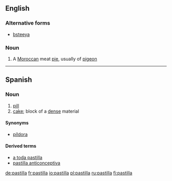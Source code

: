 ==English==

===Alternative forms===
* [[bsteeya]]

===Noun===
{{en-noun}}

# A [[Moroccan]] meat [[pie]], usually of [[pigeon]]

----

==Spanish==

===Noun===
{{es-noun-f}}

# [[pill]]
# [[cake]]; block of a [[dense]] material

====Synonyms====
* {{sense|pill}} [[píldora]]

====Derived terms====
* [[a toda pastilla]]
* [[pastilla anticonceptiva]]

[[de:pastilla]]
[[fr:pastilla]]
[[io:pastilla]]
[[pl:pastilla]]
[[ru:pastilla]]
[[fi:pastilla]]